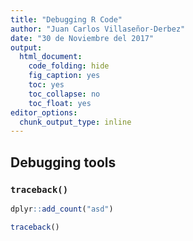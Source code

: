 ```yaml
---
title: "Debugging R Code"
author: "Juan Carlos Villaseñor-Derbez"
date: "30 de Noviembre del 2017"
output: 
  html_document:
    code_folding: hide
    fig_caption: yes
    toc: yes
    toc_collapse: no
    toc_float: yes
editor_options: 
  chunk_output_type: inline
---
```



## Debugging tools

### `traceback()`

```r
dplyr::add_count("asd")
```

```r
traceback()
```

